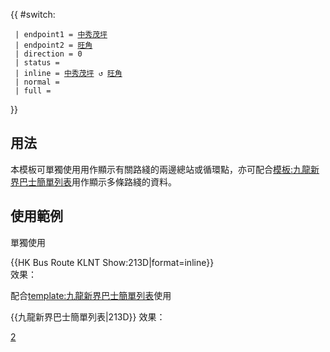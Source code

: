 {{ #switch: {{{format|}}}
  | endpoint1 = [[中秀茂坪巴士總站|中秀茂坪]]
  | endpoint2 = [[旺角]]
  | direction = 0
  | status = 
  | inline = [[中秀茂坪巴士總站|中秀茂坪]] ↺ [[旺角]]
  | normal =
  | full =
}}<noinclude>
==用法==
本模板可單獨使用用作顯示有關路綫的兩邊總站或循環點，亦可配合[[模板:九龍新界巴士簡單列表]]用作顯示多條路綫的資料。

==使用範例==
;單獨使用
<nowiki>{{HK Bus Route KLNT Show:213D|format=inline}}</nowiki><br>
效果：{{HK Bus Route KLNT Show:213D|format=inline}}

;配合[[template:九龍新界巴士簡單列表]]使用
<nowiki>{{九龍新界巴士簡單列表|213D}}</nowiki>
效果：{{九龍新界巴士簡單列表|213D}}
[[Category:九龍巴士路線模板|2]]</noinclude>